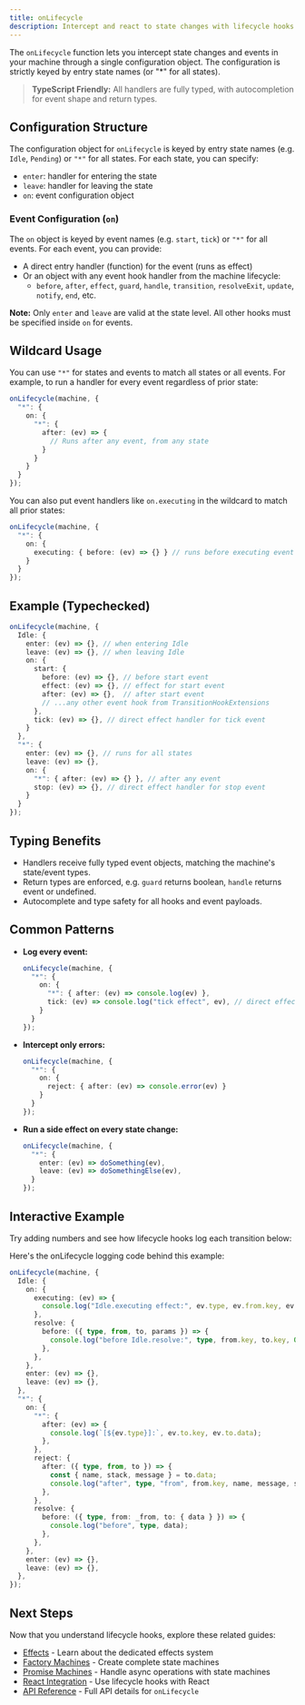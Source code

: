 ```yaml
---
title: onLifecycle
description: Intercept and react to state changes with lifecycle hooks
---
```



The `onLifecycle` function lets you intercept state changes and events in your machine through a single configuration object. The configuration is strictly keyed by entry state names (or "*" for all states).

> **TypeScript Friendly:** All handlers are fully typed, with autocompletion for event shape and return types.

## Configuration Structure

The configuration object for `onLifecycle` is keyed by entry state names (e.g. `Idle`, `Pending`) or `"*"` for all states. For each state, you can specify:

- `enter`: handler for entering the state
- `leave`: handler for leaving the state
- `on`: event configuration object

### Event Configuration (`on`)

The `on` object is keyed by event names (e.g. `start`, `tick`) or `"*"` for all events. For each event, you can provide:

- A direct entry handler (function) for the event (runs as effect)
- Or an object with any event hook handler from the machine lifecycle:
  - `before`, `after`, `effect`, `guard`, `handle`, `transition`, `resolveExit`, `update`, `notify`, `end`, etc.

**Note:** Only `enter` and `leave` are valid at the state level. All other hooks must be specified inside `on` for events.

## Wildcard Usage
You can use `"*"` for states and events to match all states or all events. For example, to run a handler for every event regardless of prior state:

```ts
onLifecycle(machine, {
  "*": {
    on: {
      "*": {
        after: (ev) => {
          // Runs after any event, from any state
        }
      }
    }
  }
});
```
You can also put event handlers like `on.executing` in the wildcard to match all prior states:
```ts
onLifecycle(machine, {
  "*": {
    on: {
      executing: { before: (ev) => {} } // runs before executing event for any state
    }
  }
});
```

## Example (Typechecked)

```ts
onLifecycle(machine, {
  Idle: {
    enter: (ev) => {}, // when entering Idle
    leave: (ev) => {}, // when leaving Idle
    on: {
      start: {
        before: (ev) => {}, // before start event
        effect: (ev) => {}, // effect for start event
        after: (ev) => {},  // after start event
        // ...any other event hook from TransitionHookExtensions
      },
      tick: (ev) => {}, // direct effect handler for tick event
    }
  },
  "*": {
    enter: (ev) => {}, // runs for all states
    leave: (ev) => {},
    on: {
      "*": { after: (ev) => {} }, // after any event
      stop: (ev) => {}, // direct effect handler for stop event
    }
  }
});
```

## Typing Benefits
- Handlers receive fully typed event objects, matching the machine's state/event types.
- Return types are enforced, e.g. `guard` returns boolean, `handle` returns event or undefined.
- Autocomplete and type safety for all hooks and event payloads.

## Common Patterns
- **Log every event:**
  ```ts
  onLifecycle(machine, {
    "*": {
      on: {
        "*": { after: (ev) => console.log(ev) },
        tick: (ev) => console.log("tick effect", ev), // direct effect handler
      }
    }
  });
  ```
- **Intercept only errors:**
  ```ts
  onLifecycle(machine, {
    "*": {
      on: {
        reject: { after: (ev) => console.error(ev) }
      }
    }
  });
  ```
- **Run a side effect on every state change:**
  ```ts
  onLifecycle(machine, {
    "*": {
      enter: (ev) => doSomething(ev),
      leave: (ev) => doSomethingElse(ev),
    }
  });
  ```

## Interactive Example

Try adding numbers and see how lifecycle hooks log each transition below:

<div className="not-content">
  <LifecycleDemo client:only="react" />
</div>

Here's the onLifecycle logging code behind this example:

```ts
onLifecycle(machine, {
  Idle: {
    on: {
      executing: (ev) => {
        console.log("Idle.executing effect:", ev.type, ev.from.key, ev.to.key);
      },
      resolve: {
        before: ({ type, from, to, params }) => {
          console.log("before Idle.resolve:", type, from.key, to.key, Object.keys(params));
        },
      },
    },
    enter: (ev) => {},
    leave: (ev) => {},
  },
  "*": {
    on: {
      "*": {
        after: (ev) => {
          console.log(`[${ev.type}]:`, ev.to.key, ev.to.data);
        },
      },
      reject: {
        after: ({ type, from, to }) => {
          const { name, stack, message } = to.data;
          console.log("after", type, "from", from.key, name, message, stack);
        },
      },
      resolve: {
        before: ({ type, from: _from, to: { data } }) => {
          console.log("before", type, data);
        },
      },
    },
    enter: (ev) => {},
    leave: (ev) => {},
  },
});
```

## Next Steps

Now that you understand lifecycle hooks, explore these related guides:

- [Effects](/matchina/guides/effects) - Learn about the dedicated effects system
- [Factory Machines](/matchina/guides/machines) - Create complete state machines
- [Promise Machines](/matchina/guides/promises) - Handle async operations with state machines
- [React Integration](/matchina/guides/react) - Use lifecycle hooks with React
- [API Reference](/matchina/reference/onLifecycle) - Full API details for `onLifecycle`
